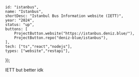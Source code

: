 	id: "istanbus",
	name: "Istanbus",
	shortDesc: "Istanbul Bus Information website (IETT)",
	year: "2024",
	status: "up",
	buttons: [
		ProjectButton.website("https://istanbus.deniz.blue/"),
		ProjectButton.repo("deniz-blue/istanbus"),
	],
	tech: ["ts","react","nodejs"],
	types: ["website","restapi"],
});

IETT but better idk

